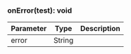 

### onError(test): void



| Parameter       | Type |  Description |
| --------------- | -------- | -------- |
| error | String |   |
